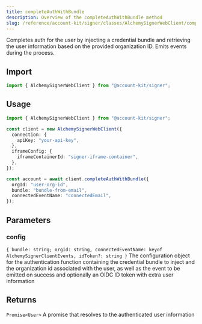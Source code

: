 ```yaml
---
title: completeAuthWithBundle
description: Overview of the completeAuthWithBundle method
slug: /reference/account-kit/signer/classes/AlchemySignerWebClient/completeAuthWithBundle
---
```



Completes auth for the user by injecting a credential bundle and retrieving
the user information based on the provided organization ID. Emits events
during the process.

## Import

```ts
import { AlchemySignerWebClient } from "@account-kit/signer";
```

## Usage

```ts
import { AlchemySignerWebClient } from "@account-kit/signer";

const client = new AlchemySignerWebClient({
  connection: {
    apiKey: "your-api-key",
  },
  iframeConfig: {
    iframeContainerId: "signer-iframe-container",
  },
});

const account = await client.completeAuthWithBundle({
  orgId: "user-org-id",
  bundle: "bundle-from-email",
  connectedEventName: "connectedEmail",
});
```

## Parameters

### config

`{ bundle: string; orgId: string, connectedEventName: keyof AlchemySignerClientEvents, idToken?: string }`
The configuration object for the authentication function containing the
credential bundle to inject and the organization id associated with the
user, as well as the event to be emitted on success and optionally an OIDC
ID token with extra user information

## Returns

`Promise<User>`
A promise that resolves to the authenticated user
information
